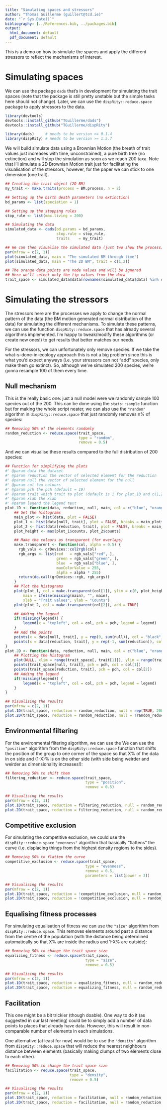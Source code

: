 ```yaml
---
title: "Simulating spaces and stressors"
author: "Thomas Guillerme (guillert@tcd.ie)"
date: "`r Sys.Date()`"
bibliography: [../References.bib, ../packages.bib]
output:
  html_document: default
  pdf_document: default
---
```


This is a demo on how to simulate the spaces and apply the different stressors to reflect the mechanisms of interest.

# Simulating spaces

We can use the package `dads` that's in development for simulating the trait spaces (note that the package is still pretty unstable but the simple tasks here should not change).
Later, we can use the `dispRity::reduce.space` package to apply stressors to the data.

```r
library(devtools)
devtools::install_github("TGuillerme/dads")
devtools::install_github("TGuillerme/dispRity")
```

```r
library(dads)     # needs to be version >= 0.1.4
library(dispRity) # needs to be version >= 1.5.7
```

We will build simulate data using a Brownian Motion (the breath of trait values just increases with time, unconstrained), a pure birth tree (no extinction) and will stop the simulation as soon as we reach 200 taxa.
Note that I'll simulate a 2D Brownian Motion trait just for facilitating the visualisation of the stressors, however, for the paper we can stick to one dimension (one trait).

```r
## Creating the trait object (2D BM)
my_trait <- make.traits(process = BM.process, n = 2)

## Setting up the birth death parameters (no extinction)
bd_params <- list(speciation = 1)

## Setting up the stopping rules
stop_rule <- list(max.living = 200)

## Simulating the data
simulated_data <- dads(bd.params = bd_params,
                       stop.rule = stop_rule,
                       traits    = my_trait)

## We can then visualise the simulated data (just two show the process)
par(mfrow = c(2, 1))
plot(simulated_data, main = "The simulated BM through time")
plot(simulated_data, main = "The 2D BM", trait = c(1,2))

## The orange data points are node values and will be ignored
## Here we'll select only the tip values from the data
trait_space <- simulated_data$data[rownames(simulated_data$data) %in% simulated_data$tree$tip.label, ]
```

# Simulating the stressors

The stressors here are the processes we apply to change the normal pattern of the data (the BM motion generated normal distribution of the data) for simulating the different mechanisms.
To simulate these patterns, we can use the function `dispRity::reduce.space` that has already several algorithms implemented.
I'm happy to tweak/modify these algorithms (or create new ones!) to get results that better matches our needs.

For the stressors, we can unfortunately only remove species.
If we take the what-s-done-in-ecology approach this is not a big problem since this is what you'd expect anyways (i.e. your stressors can not "add" species, only make them go extinct).
So, although we've simulated 200 species, we're gonna resample 100 of them every time.

## Null mechanism

This is the really basic one: just a null model were we randomly sample 100 species out of the 200.
This can be done using the `stats::sample` function but for making the whole script neater, we can also use the `"random"` algorithm in `dispRity::reduce.space` that just randomly removes n% of species:

```r
## Removing 50% of the elements randomly
random_reduction <- reduce.space(trait_space,
                                 type = "random",
                                 remove = 0.5)
```

And we can visualise these results compared to the full distribution of 200 species:

```r
## Function for simplifying the plots
#' @param data the dataset
#' @param reduction the vector of selected element for the reduction
#' @param null the vector of selected element for the null
#' @param col two colours
#' @param pch the pch (default = 19)
#' @param trait which trait to plot (default is 1 for plot.1D and c(1,2) for plot.2D)
#' @param xlab the xlab
#' @param legend the legend text
plot.1D <- function(data, reduction, null, main, col = c("blue", "orange"), pch = 19, trait = 1, xlab = "trait values", legend) {
    ## Get the histograms
    main_plot <- hist(data, plot = FALSE)
    plot_1 <- hist(data[null, trait], plot = FALSE, breaks = main_plot$breaks)
    plot_2 <- hist(data[reduction, trait], plot = FALSE, breaks = main_plot$breaks)
    plot_height <- max(plot_1$counts, plot_2$counts)

    ## Make the colours as transparent (for overlaps)
    make.transparent <- function(col, alpha = 0.5) {
      rgb_vals <- grDevices::col2rgb(col)
      rgb_args <- list(red   = rgb_vals["red", ],
                       green = rgb_vals["green", ],
                       blue  = rgb_vals["blue", ],
                       maxColorValue = 255,
                       alpha = alpha * 255)
      return(do.call(grDevices::rgb, rgb_args))
    }
    ## Plot the histograms
    plot(plot_1, col = make.transparent(col[1]), ylim = c(0, plot_height),
        main = ifelse(missing(main), "", main),
        xlab = "Trait values", ylab = "Counts")
    plot(plot_2, col = make.transparent(col[2]), add = TRUE)

    ## Adding the legend
    if(!missing(legend)) {
        legend(x = "topleft", col = col, pch = pch, legend = legend)
    }
    ## Add the points
    points(x = data[null, trait], y = rep(0, sum(null)), col = "black", bg = col[1], pch = 21)
    points(x = data[reduction, trait], y = rep(-1, sum(reduction)), col = "black", bg = col[2], pch = 21)
}
plot.2D <- function(data, reduction, null, main, col = c("blue", "orange"), pch= 19, trait = c(1,2), xlab = "trait values", legend) {
    ## Plotting the histogram
    plot(NULL, xlim = range(trait_space[, trait[1]]), ylim = range(trait_space[, trait[2]]), main = main)
    points(trait_space[null, trait], pch = pch, col = col[1])
    points(trait_space[reduction, trait], pch = pch, col = col[2])
    ## Adding the legend
    if(!missing(legend)) {
        legend(x = "topleft", col = col, pch = pch, legend = legend)
    }
}
```

```r
## Visualising the results
par(mfrow = c(2, 1))
plot.1D(trait_space, reduction = random_reduction, null = rep(TRUE, 200), main = "1D null mechanism", legend = c("Full distribution (200sp)", "Random reduction (100sp)"))
plot.2D(trait_space, reduction = random_reduction, null = !random_reduction, main = "2D null mechanism")
```


## Environmental filtering

For the environmental filtering algorithm, we can use the
We can use the `"position"` algorithm from the `dispRity::reduce.space` function that shifts the position of the group to one corner of the space so that X% of the data in on side and (1-X)% is on the other side (with side being weirder and weirder as dimensionality increases!):

```r
## Removing 50% to shift them
filtering_reduction <- reduce.space(trait_space,
                                    type = "position",
                                    remove = 0.5)
```

```r
## Visualising the results
par(mfrow = c(2, 1))
plot.1D(trait_space, reduction = filtering_reduction, null = random_reduction, main = "1D null mechanism")
plot.2D(trait_space, reduction = filtering_reduction, null = random_reduction, main = "2D null mechanism")
```

## Competitive exclusion

For simulating the competitive exclusion, we could use the `dispRity::reduce.space` `"evenness"` algorithm that basically "flattens" the curve (i.e. displacing things from the highest density regions to the sides).

```r
## Removing 50% to flatten the curve
competitive_exclusion <- reduce.space(trait_space,
                                    type = "evenness",
                                    remove = 0.5,
                                    parameters = list(power = 3))
```

```r
## Visualising the results
par(mfrow = c(2, 1))
plot.1D(trait_space, reduction = !competitive_exclusion, null = random_reduction, main = "1D null mechanism")
plot.2D(trait_space, reduction = !competitive_exclusion, null = random_reduction, main = "2D null mechanism")
```


## Equalising fitness processes

For simulating equalisation of fitness we can use the `"size"` algorithm from `dispRity::reduce.space`.
This removes elements around past a distance from the centre of the population (with the distance being determined automatically so that X% are inside the radius and 1-X% are outside):

```r
## Removing 50% to change the trait space size
equalizing_fitness <- reduce.space(trait_space,
                                    type = "size",
                                    remove = 0.5)
```

```r
## Visualising the results
par(mfrow = c(2, 1))
plot.1D(trait_space, reduction = equalizing_fitness, null = random_reduction, main = "1D null mechanism")
plot.2D(trait_space, reduction = equalizing_fitness, null = random_reduction, main = "2D null mechanism")
```

## Facilitation

This one might be a bit trickier (though doable).
One way to do it (as suggested in our last meeting) could be to simply add a number of data points to places that already have data. 
However, this will result in non-comparable number of elements in each simulations.

One alternative (at least for now) would be to use the `"density"` algorithm from `dispRity::reduce.space` that will reduce the nearest neighbours distance between elements (basically making clumps of two elements close to each other).

```r
## Removing 50% to change the trait space size
facilitation <- reduce.space(trait_space,
                             type = "density",
                             remove = 0.5)
```

```r
## Visualising the results
par(mfrow = c(2, 1))
plot.1D(trait_space, reduction = facilitation, null = random_reduction, main = "1D null mechanism")
plot.2D(trait_space, reduction = facilitation, null = random_reduction, main = "2D null mechanism")
```
